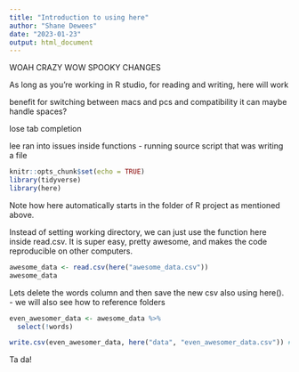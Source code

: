 ```yaml
---
title: "Introduction to using here"
author: "Shane Dewees"
date: "2023-01-23"
output: html_document
---
```


WOAH CRAZY WOW SPOOKY CHANGES


As long as you're working in R studio, for reading and writing, here will work

benefit for switching between macs and pcs and compatibility
it can maybe handle spaces?

lose tab completion

lee ran into issues inside functions - running source script that was writing a file

```r
knitr::opts_chunk$set(echo = TRUE)
library(tidyverse)
library(here)
```
Note how here automatically starts in the folder of R project as mentioned above. 

Instead of setting working directory, we can just use the function here inside read.csv. It is super easy, pretty awesome, and makes the code reproducible on other computers. 
```r
awesome_data <- read.csv(here("awesome_data.csv"))
awesome_data
```
Lets delete the words column and then save the new csv also using here().
  - we will also see how to reference folders
```r
even_awesomer_data <- awesome_data %>% 
  select(!words)

write.csv(even_awesomer_data, here("data", "even_awesomer_data.csv")) # to add another sub folder, just another comma ""
```

Ta da!